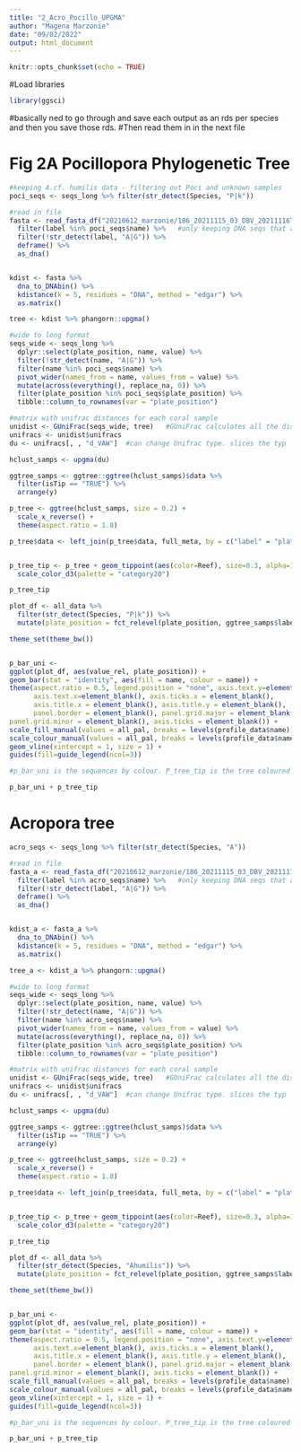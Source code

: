 ```yaml
---
title: "2_Acro_Pocillo_UPGMA"
author: "Magena Marzonie"
date: "09/02/2022"
output: html_document
---
```


```r
knitr::opts_chunk$set(echo = TRUE)
```

#Load libraries 
```r
library(ggsci)
```


#basically ned to go through and save each output as an rds per species and then you save those rds. 
#Then read them in in the next file 

# Fig 2A Pocillopora Phylogenetic Tree
```r
#keeping A.cf. humilis data - filtering out Poci and unknown samples 
poci_seqs <- seqs_long %>% filter(str_detect(Species, "P|k"))

#read in file 
fasta <- read_fasta_df("20210612_marzonie/186_20211115_03_DBV_20211116T024440.seqs.fasta") %>%
  filter(label %in% poci_seqs$name) %>%   #only keeping DNA seqs that appear in seqs_long subset 
  filter(!str_detect(label, "A|G")) %>%
  deframe() %>%
  as_dna()


kdist <- fasta %>%
  dna_to_DNAbin() %>%
  kdistance(k = 5, residues = "DNA", method = "edgar") %>%
  as.matrix()

tree <- kdist %>% phangorn::upgma()

#wide to long format
seqs_wide <- seqs_long %>%
  dplyr::select(plate_position, name, value) %>%
  filter(!str_detect(name, "A|G")) %>%
  filter(name %in% poci_seqs$name) %>%
  pivot_wider(names_from = name, values_from = value) %>%
  mutate(across(everything(), replace_na, 0)) %>%
  filter(plate_position %in% poci_seqs$plate_position) %>%
  tibble::column_to_rownames(var = "plate_position")

#matrix with unifrac distances for each coral sample  
unidist <- GUniFrac(seqs_wide, tree)   #GUniFrac calculates all the distances 
unifracs <- unidist$unifracs
du <- unifracs[, , "d_VAW"]  #can change Unifrac type. slices the typ 

hclust_samps <- upgma(du)

ggtree_samps <- ggtree::ggtree(hclust_samps)$data %>%
  filter(isTip == "TRUE") %>%
  arrange(y)

p_tree <- ggtree(hclust_samps, size = 0.2) +
  scale_x_reverse() +
  theme(aspect.ratio = 1.8)

p_tree$data <- left_join(p_tree$data, full_meta, by = c("label" = "plate_position"))


p_tree_tip <- p_tree + geom_tippoint(aes(color=Reef), size=0.3, alpha=1) +
  scale_color_d3(palette = "category20")

p_tree_tip

plot_df <- all_data %>%
  filter(str_detect(Species, "P|k")) %>%
  mutate(plate_position = fct_relevel(plate_position, ggtree_samps$label))

theme_set(theme_bw())


p_bar_uni <- 
ggplot(plot_df, aes(value_rel, plate_position)) +
geom_bar(stat = "identity", aes(fill = name, colour = name)) +
theme(aspect.ratio = 0.5, legend.position = "none", axis.text.y=element_blank(), axis.ticks.y = element_blank(),
      axis.text.x=element_blank(), axis.ticks.x = element_blank(),
      axis.title.x = element_blank(), axis.title.y = element_blank(),
      panel.border = element_blank(), panel.grid.major = element_blank(),
panel.grid.minor = element_blank(), axis.ticks = element_blank()) +
scale_fill_manual(values = all_pal, breaks = levels(profile_data$name)) +
scale_colour_manual(values = all_pal, breaks = levels(profile_data$name)) +
geom_vline(xintercept = 1, size = 1) +
guides(fill=guide_legend(ncol=3))

#p_bar_uni is the sequences by colour. P_tree_tip is the tree coloured by reef. 

p_bar_uni + p_tree_tip
```

# Acropora tree 
```r
acro_seqs <- seqs_long %>% filter(str_detect(Species, "A"))

#read in file 
fasta_a <- read_fasta_df("20210612_marzonie/186_20211115_03_DBV_20211116T024440.seqs.fasta") %>%
  filter(label %in% acro_seqs$name) %>%   #only keeping DNA seqs that appear in seqs_long subset 
  filter(!str_detect(label, "A|G")) %>%
  deframe() %>%
  as_dna()


kdist_a <- fasta_a %>%
  dna_to_DNAbin() %>%
  kdistance(k = 5, residues = "DNA", method = "edgar") %>%
  as.matrix()

tree_a <- kdist_a %>% phangorn::upgma()

#wide to long format
seqs_wide <- seqs_long %>%
  dplyr::select(plate_position, name, value) %>%
  filter(!str_detect(name, "A|G")) %>%
  filter(name %in% acro_seqs$name) %>%
  pivot_wider(names_from = name, values_from = value) %>%
  mutate(across(everything(), replace_na, 0)) %>%
  filter(plate_position %in% acro_seqs$plate_position) %>%
  tibble::column_to_rownames(var = "plate_position")

#matrix with unifrac distances for each coral sample  
unidist <- GUniFrac(seqs_wide, tree)   #GUniFrac calculates all the distances 
unifracs <- unidist$unifracs
du <- unifracs[, , "d_VAW"]  #can change Unifrac type. slices the typ 

hclust_samps <- upgma(du)

ggtree_samps <- ggtree::ggtree(hclust_samps)$data %>%
  filter(isTip == "TRUE") %>%
  arrange(y)

p_tree <- ggtree(hclust_samps, size = 0.2) +
  scale_x_reverse() +
  theme(aspect.ratio = 1.8)

p_tree$data <- left_join(p_tree$data, full_meta, by = c("label" = "plate_position"))


p_tree_tip <- p_tree + geom_tippoint(aes(color=Reef), size=0.3, alpha=1) +
  scale_color_d3(palette = "category20")

p_tree_tip

plot_df <- all_data %>%
  filter(str_detect(Species, "Ahumilis")) %>%
  mutate(plate_position = fct_relevel(plate_position, ggtree_samps$label))

theme_set(theme_bw())


p_bar_uni <- 
ggplot(plot_df, aes(value_rel, plate_position)) +
geom_bar(stat = "identity", aes(fill = name, colour = name)) +
theme(aspect.ratio = 0.5, legend.position = "none", axis.text.y=element_blank(), axis.ticks.y = element_blank(),
      axis.text.x=element_blank(), axis.ticks.x = element_blank(),
      axis.title.x = element_blank(), axis.title.y = element_blank(),
      panel.border = element_blank(), panel.grid.major = element_blank(),
panel.grid.minor = element_blank(), axis.ticks = element_blank()) +
scale_fill_manual(values = all_pal, breaks = levels(profile_data$name)) +
scale_colour_manual(values = all_pal, breaks = levels(profile_data$name)) +
geom_vline(xintercept = 1, size = 1) +
guides(fill=guide_legend(ncol=3))

#p_bar_uni is the sequences by colour. P_tree_tip is the tree coloured by reef. 

p_bar_uni + p_tree_tip
```


